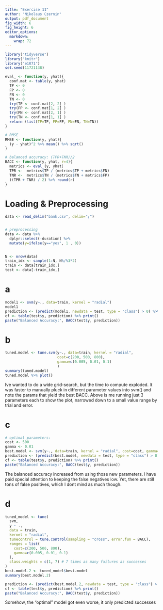 ```yaml
---
title: "Exercise 11"
author: "Nikolaus Czernin"
output: pdf_document
fig_width: 6 
fig_height: 6
editor_options: 
  markdown: 
    wrap: 72
---
```


```r
library("tidyverse")
library("knitr")
library("e1071")
set.seed(11721138)
```

```r
eval_ <- function(y, yhat){
  conf.mat <- table(y, yhat)
  TP <- 0
  FP <- 0
  FN <- 0
  TN <- 0
  try(TP <- conf.mat[2, 2] )
  try(FP <- conf.mat[1, 2] )
  try(FN <- conf.mat[2, 1] )
  try(TN <- conf.mat[1, 1] )
  return (list(TP=TP, FP=FP, FN=FN, TN=TN))
}

# RMSE
RMSE <- function(y, yhat){
  (y - yhat)^2 %>% mean() %>% sqrt()
}

# balanced accuracy: (TPR+TNR)/2
BACC <- function(y, yhat, r=4){
  metrics <- eval_(y, yhat)
  TPR <-  metrics$TP / (metrics$TP + metrics$FN) 
  TNR <-  metrics$TN / (metrics$TN + metrics$FP) 
  ((TPR + TNR) / 2) %>% round(r)
}

```


# Loading & Preprocessing

```r
data <- read_delim("bank.csv", delim=";")


# preprocessing
data <- data %>% 
  dplyr::select(-duration) %>% 
  mutate(y=ifelse(y=="yes", 1 , 0))
  

N <- nrow(data)
train_idx <- sample(1:N, N%/%3*2)
train <- data[train_idx,]
test <- data[-train_idx,]

```

# a
```r
model1 <- svm(y~., data=train, kernel = "radial")
model1
prediction <- (predict(model1, newdata = test, type = "class") > 0) %>% as.numeric()
cf <- table(test$y, prediction) %>% print()
paste("Balanced Accuracy:", BACC(test$y, prediction))
```

# b
```r
tuned.model <- tune.svm(y~., data=train, kernel = "radial", 
                        cost=c(200, 500, 800),
                        gamma=c(0.005, 0.01, 0.1)
                        )
summary(tuned.model)
tuned.model %>% plot()
```
Ive wanted to do a wide grid-search, but the time to compute exploded. 
It was faster to manually pluck in different parameter values into svm() 
and note the params that yield the best BACC. 
Above is me running just 3 parameters each to show the plot, narrowed down to 
a small value range by trial and error. 

# c
```r
# optimal parameters:
cost <- 500
gamma <- 0.01
best.model <- svm(y~., data=train, kernel = "radial", cost=cost, gamma=gamma)
prediction <- (predict(best.model, newdata = test, type = "class") > 0) %>% as.numeric()
cf <- table(test$y, prediction) %>% print()
paste("Balanced Accuracy:", BACC(test$y, prediction))
```
The balanced accuracy increased from using those new parameters. I have paid 
special attention to keeping the false negatives low. Yet, there are still tons 
of false positives, which I dont mind as much though. 

# d
```r

tuned_model <- tune(
  svm,
  y ~ .,
  data = train,
  kernel = "radial",
  tunecontrol = tune.control(sampling = "cross", error.fun = BACC),
  ranges = list(
    cost=c(200, 500, 800),
    gamma=c(0.005, 0.01, 0.1)
  ),
  class.weights = c(1, 7) # 7 times as many failures as successes
)
best.model.2 <- tuned_model$best.model
summary(best.model.2)

```
```r
prediction <- (predict(best.model.2, newdata = test, type = "class") > 0) %>% as.numeric()
cf <- table(test$y, prediction) %>% print()
paste("Balanced Accuracy:", BACC(test$y, prediction))

```
Somehow, the "optimal" model got even worse, it only predicted successes







